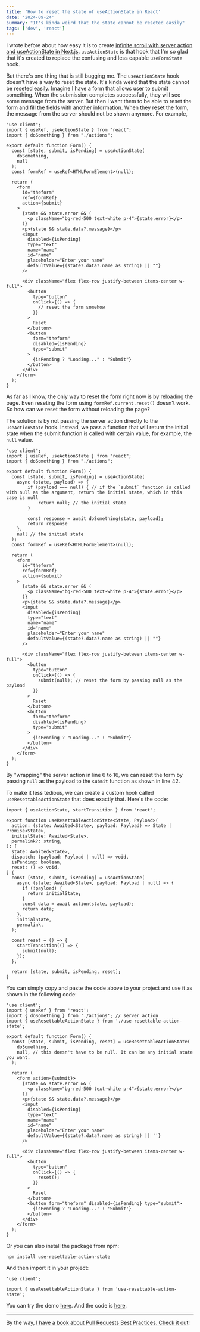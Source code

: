 ```yaml
---
title: 'How to reset the state of useActionState in React'
date: '2024-09-24'
summary: "It's kinda weird that the state cannot be reseted easily"
tags: ['dev', 'react']
---
```


I wrote before about how easy it is to create [infinite scroll with server action and useActionState in Next.js](/blog/infinite-scroll-with-server-action-and-use-action-state). `useActionState` is that hook that I'm so glad that it's created to replace the confusing and less capable `useFormState` hook.

But there's one thing that is still bugging me. The `useActionState` hook doesn't have a way to reset the state. It's kinda weird that the state cannot be reseted easily. Imagine I have a form that allows user to submit something. When the submission completes successfully, they will see some message from the server. But then I want them to be able to reset the form and fill the fields with another information. When they reset the form, the message from the server should not be shown anymore. For example,

```typescript:app/products/page.tsx showLineNumbers
"use client";
import { useRef, useActionState } from "react";
import { doSomething } from "./actions";

export default function Form() {
  const [state, submit, isPending] = useActionState(
    doSomething,
    null
  );
  const formRef = useRef<HTMLFormElement>(null);

  return (
    <form
      id="theform"
      ref={formRef}
      action={submit}
    >
      {state && state.error && (
        <p className="bg-red-500 text-white p-4">{state.error}</p>
      )}
      <p>{state && state.data?.message}</p>
      <input
        disabled={isPending}
        type="text"
        name="name"
        id="name"
        placeholder="Enter your name"
        defaultValue={(state?.data?.name as string) || ""}
      />

      <div className="flex flex-row justify-between items-center w-full">
        <button
          type="button"
          onClick={() => {
            // reset the form somehow
          }}
        >
          Reset
        </button>
        <button
          form="theform"
          disabled={isPending}
          type="submit"
        >
          {isPending ? "Loading..." : "Submit"}
        </button>
      </div>
    </form>
  );
}
```

As far as I know, the only way to reset the form right now is by reloading the page. Even reseting the form using `formRef.current.reset()` doesn't work. So how can we reset the form without reloading the page?

The solution is by not passing the server action directly to the `useActionState` hook. Instead, we pass a function that will return the initial state when the submit function is called with certain value, for example, the `null` value.

```typescript:app/products/page.tsx {6-16, 42} showLineNumbers
"use client";
import { useRef, useActionState } from "react";
import { doSomething } from "./actions";

export default function Form() {
  const [state, submit, isPending] = useActionState(
    async (state, payload) => {
        if (payload === null) { // if the `submit` function is called with null as the argument, return the initial state, which in this case is null
            return null; // the initial state
        }

        const response = await doSomething(state, payload);
        return response
    },
    null // the initial state
  );
  const formRef = useRef<HTMLFormElement>(null);

  return (
    <form
      id="theform"
      ref={formRef}
      action={submit}
    >
      {state && state.error && (
        <p className="bg-red-500 text-white p-4">{state.error}</p>
      )}
      <p>{state && state.data?.message}</p>
      <input
        disabled={isPending}
        type="text"
        name="name"
        id="name"
        placeholder="Enter your name"
        defaultValue={(state?.data?.name as string) || ""}
      />

      <div className="flex flex-row justify-between items-center w-full">
        <button
          type="button"
          onClick={() => {
            submit(null); // reset the form by passing null as the payload
          }}
        >
          Reset
        </button>
        <button
          form="theform"
          disabled={isPending}
          type="submit"
        >
          {isPending ? "Loading..." : "Submit"}
        </button>
      </div>
    </form>
  );
}
```

By "wrapping" the server action in line 6 to 16, we can reset the form by passing `null` as the payload to the `submit` function as shown in line 42.

To make it less tedious, we can create a custom hook called `useResettableActionState` that does exactly that. Here's the code:

```typescript:app/products/use-resettable-action-state.tsx showLineNumbers
import { useActionState, startTransition } from 'react';

export function useResettableActionState<State, Payload>(
  action: (state: Awaited<State>, payload: Payload) => State | Promise<State>,
  initialState: Awaited<State>,
  permalink?: string,
): [
  state: Awaited<State>,
  dispatch: (payload: Payload | null) => void,
  isPending: boolean,
  reset: () => void,
] {
  const [state, submit, isPending] = useActionState(
    async (state: Awaited<State>, payload: Payload | null) => {
      if (!payload) {
        return initialState;
      }
      const data = await action(state, payload);
      return data;
    },
    initialState,
    permalink,
  );

  const reset = () => {
    startTransition(() => {
      submit(null);
    });
  };

  return [state, submit, isPending, reset];
}
```

You can simply copy and paste the code above to your project and use it as shown in the following code:

```typescript:app/products/page.tsx {7-10, 31} showLineNumbers
'use client';
import { useRef } from 'react';
import { doSomething } from './actions'; // server action
import { useResettableActionState } from './use-resettable-action-state';

export default function Form() {
  const [state, submit, isPending, reset] = useResettableActionState(
    doSomething,
    null, // this doesn't have to be null. It can be any initial state you want.
  );

  return (
    <form action={submit}>
      {state && state.error && (
        <p className="bg-red-500 text-white p-4">{state.error}</p>
      )}
      <p>{state && state.data?.message}</p>
      <input
        disabled={isPending}
        type="text"
        name="name"
        id="name"
        placeholder="Enter your name"
        defaultValue={(state?.data?.name as string) || ''}
      />

      <div className="flex flex-row justify-between items-center w-full">
        <button
          type="button"
          onClick={() => {
            reset();
          }}
        >
          Reset
        </button>
        <button form="theform" disabled={isPending} type="submit">
          {isPending ? 'Loading...' : 'Submit'}
        </button>
      </div>
    </form>
  );
}
```

Or you can also install the package from npm:

```shell
npm install use-resettable-action-state
```

And then import it in your project:

```typescript:app/products/page.tsx showLineNumbers
'use client';

import { useResettableActionState } from 'use-resettable-action-state';
```

You can try the demo [here](https://playground.nico.fyi/use-action-state/reset). And the code is [here](https://github.com/nicnocquee/use-resettable-action-state).

---

By the way, [I have a book about Pull Requests Best Practices. Check it out](https://pr.nico.fyi)!
